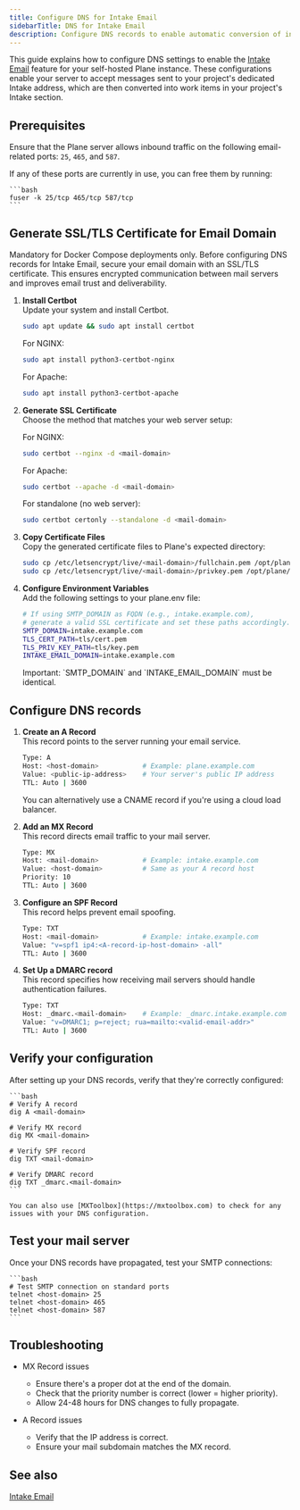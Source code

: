 ```yaml
---
title: Configure DNS for Intake Email
sidebarTitle: DNS for Intake Email
description: Configure DNS records to enable automatic conversion of incoming emails into work items in your project's Intake section.
---
```


This guide explains how to configure DNS settings to enable the [Intake Email](https://docs.plane.so/intake/intake-email) feature for your self-hosted Plane instance. These configurations enable your server to accept messages sent to your project's dedicated Intake address, which are then  converted into work items in your project's Intake section.

## Prerequisites

Ensure that the Plane server allows inbound traffic on the following email-related ports: `25`, `465`, and `587`.

If any of these ports are currently in use, you can free them by running:

    ```bash
    fuser -k 25/tcp 465/tcp 587/tcp
    ```

## Generate SSL/TLS Certificate for Email Domain 
<Warning>
Mandatory for Docker Compose deployments only.
</Warning>
Before configuring DNS records for Intake Email, secure your email domain with an SSL/TLS certificate. This ensures encrypted communication between mail servers and improves email trust and deliverability.

1. **Install Certbot**   
Update your system and install Certbot.
    ```bash
    sudo apt update && sudo apt install certbot
    ```
    For NGINX:
    ```bash
    sudo apt install python3-certbot-nginx
    ```
    For Apache:
    ```bash
    sudo apt install python3-certbot-apache
    ```

2. **Generate SSL Certificate**  
Choose the method that matches your web server setup:

    For NGINX:
    ```bash
    sudo certbot --nginx -d <mail-domain>
    ```

    For Apache:
    ```bash
    sudo certbot --apache -d <mail-domain>
    ```

    For standalone (no web server):
    ```bash
    sudo certbot certonly --standalone -d <mail-domain>
    ```

3. **Copy Certificate Files**  
Copy the generated certificate files to Plane's expected directory:

    ```bash
    sudo cp /etc/letsencrypt/live/<mail-domain>/fullchain.pem /opt/plane/data/email/tls/cert.pem 
    sudo cp /etc/letsencrypt/live/<mail-domain>/privkey.pem /opt/plane/data/email/tls/key.pem
    ```

4. **Configure Environment Variables**  
Add the following settings to your plane.env file:

    ```bash
    # If using SMTP_DOMAIN as FQDN (e.g., intake.example.com),
    # generate a valid SSL certificate and set these paths accordingly.
    SMTP_DOMAIN=intake.example.com
    TLS_CERT_PATH=tls/cert.pem
    TLS_PRIV_KEY_PATH=tls/key.pem
    INTAKE_EMAIL_DOMAIN=intake.example.com
    ```

    <Warning>
    Important: `SMTP_DOMAIN` and `INTAKE_EMAIL_DOMAIN` must be identical.
    </Warning>


## Configure DNS records

1. **Create an A Record**  
This record points to the server running your email service.

    ```bash
    Type: A
    Host: <host-domain>           # Example: plane.example.com
    Value: <public-ip-address>    # Your server's public IP address
    TTL: Auto | 3600
    ``` 

    <Tip> 
    You can alternatively use a CNAME record if you're using a cloud load balancer.
    </Tip>

2. **Add an MX Record**  
This record directs email traffic to your mail server.
    ```bash
    Type: MX
    Host: <mail-domain>           # Example: intake.example.com
    Value: <host-domain>          # Same as your A record host
    Priority: 10
    TTL: Auto | 3600
    ```

3. **Configure an SPF Record**  
This record helps prevent email spoofing.

    ```bash
    Type: TXT
    Host: <mail-domain>           # Example: intake.example.com
    Value: "v=spf1 ip4:<A-record-ip-host-domain> -all"
    TTL: Auto | 3600
    ``` 
4. **Set Up a DMARC record**  
This record specifies how receiving mail servers should handle authentication failures.

    ```bash
    Type: TXT
    Host: _dmarc.<mail-domain>    # Example: _dmarc.intake.example.com
    Value: "v=DMARC1; p=reject; rua=mailto:<valid-email-addr>"
    TTL: Auto | 3600
    ```
## Verify your configuration
After setting up your DNS records, verify that they're correctly configured:

    ```bash
    # Verify A record
    dig A <mail-domain>

    # Verify MX record
    dig MX <mail-domain>

    # Verify SPF record
    dig TXT <mail-domain>

    # Verify DMARC record
    dig TXT _dmarc.<mail-domain>
    ```

    You can also use [MXToolbox](https://mxtoolbox.com) to check for any issues with your DNS configuration.

## Test your mail server
Once your DNS records have propagated, test your SMTP connections:

    ```bash
    # Test SMTP connection on standard ports
    telnet <host-domain> 25
    telnet <host-domain> 465
    telnet <host-domain> 587
    ```

## Troubleshooting

- MX Record issues

    - Ensure there's a proper dot at the end of the domain.
    - Check that the priority number is correct (lower = higher priority).
    - Allow 24-48 hours for DNS changes to fully propagate.

- A Record issues

    - Verify that the IP address is correct.
    - Ensure your mail subdomain matches the MX record.

## See also

[Intake Email](https://docs.plane.so/intake/intake-email)
